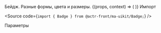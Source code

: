 
<Meta of={BadgeStories} />

<Title>
  Бейдж
</Title>

<Subtitle>
  Бейдж. Разные формы, цвета и размеры.
</Subtitle>

<Canvas>
  <Story name="Badge">
    {(props, context) => (
      <Badge {...props}/>
    )}
  </Story>
</Canvas>

<Subheading>
  Импорт
</Subheading>

<Source code={`import { Badge } from @actr-front/ma-uikit/Badge;`} />

<Subheading>
  Параметры
</Subheading>

<Controls/>


